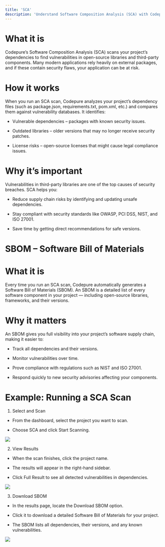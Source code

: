 ```yaml
---
title: 'SCA'
description: 'Understand Software Composition Analysis (SCA) with Codepure.'
---
```


# What it is
Codepure’s Software Composition Analysis (SCA) scans your project’s dependencies to find vulnerabilities in open-source libraries and third-party components. Many modern applications rely heavily on external packages, and if these contain security flaws, your application can be at risk.

# How it works
When you run an SCA scan, Codepure analyzes your project’s dependency files (such as package.json, requirements.txt, pom.xml, etc.) and compares them against vulnerability databases. It identifies:

* Vulnerable dependencies – packages with known security issues.

* Outdated libraries – older versions that may no longer receive security patches.

* License risks – open-source licenses that might cause legal compliance issues.

# Why it’s important
Vulnerabilities in third-party libraries are one of the top causes of security breaches. SCA helps you:

* Reduce supply chain risks by identifying and updating unsafe dependencies.

* Stay compliant with security standards like OWASP, PCI DSS, NIST, and ISO 27001.

* Save time by getting direct recommendations for safe versions.

# SBOM – Software Bill of Materials
# What it is
Every time you run an SCA scan, Codepure automatically generates a Software Bill of Materials (SBOM). An SBOM is a detailed list of every software component in your project — including open-source libraries, frameworks, and their versions.

# Why it matters
An SBOM gives you full visibility into your project’s software supply chain, making it easier to:

* Track all dependencies and their versions.

* Monitor vulnerabilities over time.

* Prove compliance with regulations such as NIST and ISO 27001.

* Respond quickly to new security advisories affecting your components.

# Example: Running a SCA Scan

1. Select and Scan

* From the dashboard, select the project you want to scan.

* Choose SCA and click Start Scanning.

<Frame>
  <img src="/assets/sca1.PNG" style={{ borderRadius: '0.5rem' }} />
</Frame>

2. View Results

* When the scan finishes, click the project name.

* The results will appear in the right-hand sidebar.

* Click Full Result to see all detected vulnerabilities in dependencies.

<Frame>
  <img src="/assets/sca22.png" style={{ borderRadius: '0.5rem' }} />
</Frame>

3. Download SBOM

* In the results page, locate the Download SBOM option.

* Click it to download a detailed Software Bill of Materials for your project.

* The SBOM lists all dependencies, their versions, and any known vulnerabilities.

<Frame>
  <img src="/assets/sca33.png" style={{ borderRadius: '0.5rem' }} />
</Frame>